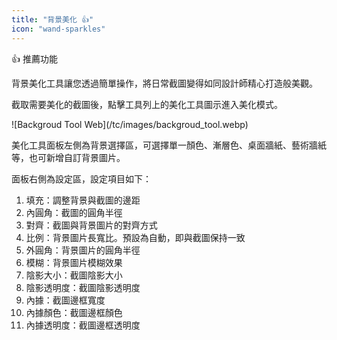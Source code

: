 ```yaml
---
title: "背景美化 👍"
icon: "wand-sparkles"
---
```


<Tip>
  👍 推薦功能
</Tip>

背景美化工具讓您透過簡單操作，將日常截圖變得如同設計師精心打造般美觀。
  
截取需要美化的截圖後，點擊工具列上的美化工具圖示進入美化模式。

<Frame>
  ![Backgroud Tool Web](/tc/images/backgroud_tool.webp)
</Frame>

美化工具面板左側為背景選擇區，可選擇單一顏色、漸層色、桌面牆紙、藝術牆紙等，也可新增自訂背景圖片。
  
面板右側為設定區，設定項目如下：
  
1. 填充：調整背景與截圖的邊距  
2. 內圓角：截圖的圓角半徑  
3. 對齊：截圖與背景圖片的對齊方式  
4. 比例：背景圖片長寬比。預設為自動，即與截圖保持一致  
5. 外圓角：背景圖片的圓角半徑  
6. 模糊：背景圖片模糊效果  
7. 陰影大小：截圖陰影大小  
8. 陰影透明度：截圖陰影透明度  
9. 內據：截圖邊框寬度  
10. 內據顏色：截圖邊框顏色  
11. 內據透明度：截圖邊框透明度